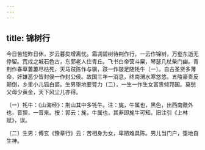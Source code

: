 ```yaml
---
---
---
```

title: 锦树行
---




今日苦短昨日休，岁云暮矣增离忧。霜凋碧树待荆作行，一云作锦树，万壑东逝无停留。荒戍之城石色古，东郭老人住青丘。飞书白帝营斗粟，琴瑟几杖柴门幽。青荆作春草萋萋尽枯死，天马跂陈作与骥，跂一作跛足随牦牛〔一〕。自古圣贤多薄命，奸雄恶少皆封侯一作封公侯。故国三年一消息，终南渭水寒悠悠。五陵豪贵反颠倒，乡里小儿狐白裘。生男堕地要膂力〔二〕，一生一作生女富贵倾邦国。莫愁父母少黄金，天下风尘儿亦得。

〔一〕牦牛：《山海经》：荆山其中多牦牛。注：旄，牛属也，黑色，出西南徼外也，音狸，一音来。按：郭云：旄，牛属也，其非即旄牛可知。旧注引《上林赋》，误。

〔二〕生男：傅玄《豫章行》云：苦相身为女，卑陋难具陈。男儿当门户，堕地自生神。